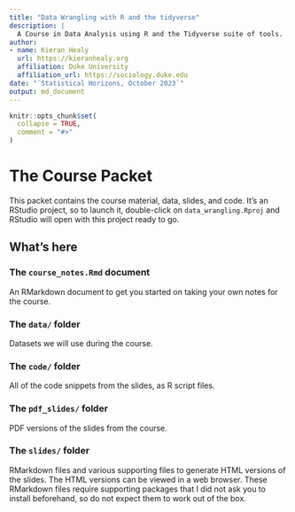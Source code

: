 ```yaml
---
title: "Data Wrangling with R and the tidyverse"
description: |
  A Course in Data Analysis using R and the Tidyverse suite of tools.
author:
- name: Kieran Healy
  url: https://kieranhealy.org
  affiliation: Duke University
  affiliation_url: https://sociology.duke.edu
date: "`Statistical Horizons, October 2023`"
output: md_document
---
```


<!-- README.md is generated from README.Rmd. Please edit that file -->

```r
knitr::opts_chunk$set(
  collapse = TRUE,
  comment = "#>"
)
```

# The Course Packet

This packet contains the course material, data, slides, and code. It's an RStudio project, so to launch it, double-click on `data_wrangling.Rproj` and RStudio will open with this project ready to go. 

## What's here

### The `course_notes.Rmd` document

An RMarkdown document to get you started on taking your own notes for the course. 

### The `data/` folder

Datasets we will use during the course.

### The `code/` folder

All of the code snippets from the slides, as R script files.

### The `pdf_slides/` folder

PDF versions of the slides from the course. 

### The `slides/` folder

RMarkdown files and various supporting files to generate HTML versions of the slides. The HTML versions can be viewed in a web browser. These RMarkdown files require supporting packages that I did not ask you to install beforehand, so do not expect them to work out of the box. 




